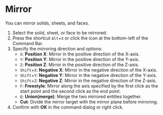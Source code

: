 
# Mirror

You can mirror solids, sheets, and faces.

<KinouGaiyou shortcut="Alt+X" command="Mirror" button="" />

1. Select the solid, sheet, or face to be mirrored.
2. Press the shortcut `Alt`+`X` or click the icon at the bottom-left of the Command Bar.
3. Specify the mirroring direction and options:
   - `X`: **Position X**: Mirror in the positive direction of the X-axis.
   - `Y`: **Position Y**: Mirror in the positive direction of the Y-axis.
   - `Z`: **Position Z**: Mirror in the positive direction of the Z-axis.
   - `Shift`+`X`: **Negative X**: Mirror in the negative direction of the X-axis.
   - `Shift`+`Y`: **Negative Y**: Mirror in the negative direction of the Y-axis.
   - `Shift`+`Z`: **Negative Z**: Mirror in the negative direction of the Z-axis.
   - `F`: **Freestyle**: Mirror along the axis specified by the first click as the start point and the second click as the end point.
   - `Q`: **Union(merge)**: Merge the two mirrored entities together.
   - **Cut**: Divide the mirror target with the mirror plane before mirroring.
4. Confirm with **OK** in the command dialog or right click.
